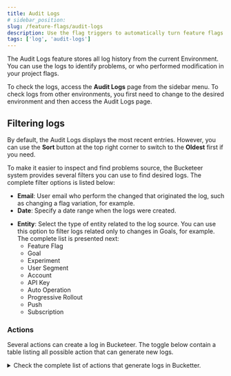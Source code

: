 ```yaml
---
title: Audit Logs
# sidebar_position:
slug: /feature-flags/audit-logs
description: Use the flag triggers to automatically turn feature flags on or off by calling a URL using the POST method.
tags: ['log', 'audit-logs']
---
```



The Audit Logs feature stores all log history from the current Environment. You can use the logs to identify problems, or who performed modification in your project flags. 

To check the logs, access the **Audit Logs** page from the sidebar menu. To check logs from other environments, you first need to change to the desired environment and then access the Audit Logs page.

<CenteredImg
  imgURL="img/feature-flags/audit-logs/overview.png"
/>

## Filtering logs

By default, the Audit Logs displays the most recent entries. However, you can use the **Sort** button at the top right corner to switch to the **Oldest** first if you need.

To make it easier to inspect and find problems source, the Bucketeer system provides several filters you can use to find desired logs. The complete filter options is listed below:

- **Email**: User email who perform the changed that originated the log, such as changing a flag variation, for example.
- **Date**: Specify a date range when the logs were created.

<CenteredImg
  imgURL="img/feature-flags/audit-logs/date.png"
/>

- **Entity**: Select the type of entity related to the log source. You can use this option to filter logs related only to changes in Goals, for example. The complete list is presented next:
    - Feature Flag
    - Goal
    - Experiment
    - User Segment
    - Account
    - API Key
    - Auto Operation
    - Progressive Rollout
    - Push
    - Subscription

<CenteredImg
  imgURL="img/feature-flags/audit-logs/action.png"
/>

### Actions

Several actions can create a log in Bucketeer. The toggle below contain a table listing all possible action that can generate new logs. 

<details >
  <summary className="bucketeer-details">Check the complete list of actions that generate logs in Bucketter.   </summary>
  <div>
    <table>
      <thead>
        <tr>
          <th>Log Source</th>
          <th>Description</th>
        </tr>
      </thead>
      <tbody>
        <tr>
          <td>UNKNOWN</td>
          <td>Log source with an unspecified or unknown cause.</td>
        </tr>
        <tr>
          <td>FEATURE_CREATED</td>
          <td>A feature has been created.</td>
        </tr>
        <tr>
          <td>FEATURE_RENAMED</td>
          <td>The name of a feature has been changed.</td>
        </tr>
        <tr>
          <td>FEATURE_ENABLED</td>
          <td>A feature has been enabled.</td>
        </tr>
        <tr>
          <td>FEATURE_DISABLED</td>
          <td>A feature has been disabled.</td>
        </tr>
        <tr>
          <td>FEATURE_DELETED</td>
          <td>A feature has been deleted.</td>
        </tr>
        <tr>
          <td>FEATURE_DESCRIPTION_CHANGED</td>
          <td>The description of a feature has been changed.</td>
        </tr>
        <tr>
          <td>FEATURE_VARIATION_ADDED</td>
          <td>A variation has been added to a feature.</td>
        </tr>
        <tr>
          <td>FEATURE_VARIATION_REMOVED</td>
          <td>A variation has been removed from a feature.</td>
        </tr>
        <tr>
          <td>FEATURE_OFF_VARIATION_CHANGED</td>
          <td>The off-variation of a feature has been changed.</td>
        </tr>
        <tr>
          <td>VARIATION_VALUE_CHANGED</td>
          <td>The value of a variation has been changed.</td>
        </tr>
        <tr>
          <td>VARIATION_NAME_CHANGED</td>
          <td>The name of a variation has been changed.</td>
        </tr>
        <tr>
          <td>VARIATION_DESCRIPTION_CHANGED</td>
          <td>The description of a variation has been changed.</td>
        </tr>
        <tr>
          <td>VARIATION_USER_ADDED</td>
          <td>A user has been added to a variation.</td>
        </tr>
        <tr>
          <td>VARIATION_USER_REMOVED</td>
          <td>A user has been removed from a variation.</td>
        </tr>
        <tr>
          <td>FEATURE_RULE_ADDED</td>
          <td>A rule has been added to a feature.</td>
        </tr>
        <tr>
          <td>FEATURE_RULE_STRATEGY_CHANGED</td>
          <td>The strategy of a feature rule has been changed.</td>
        </tr>
        <tr>
          <td>FEATURE_RULE_DELETED</td>
          <td>A rule has been deleted from a feature.</td>
        </tr>
        <tr>
          <td>RULE_CLAUSE_ADDED</td>
          <td>A clause has been added to a rule.</td>
        </tr>
        <tr>
          <td>RULE_CLAUSE_DELETED</td>
          <td>A clause has been deleted from a rule.</td>
        </tr>
        <tr>
          <td>RULE_FIXED_STRATEGY_CHANGED</td>
          <td>The fixed strategy of a rule has been changed.</td>
        </tr>
        <tr>
          <td>RULE_ROLLOUT_STRATEGY_CHANGED</td>
          <td>The rollout strategy of a rule has been changed.</td>
        </tr>
        <tr>
          <td>CLAUSE_ATTRIBUTE_CHANGED</td>
          <td>The attribute of a clause has been changed.</td>
        </tr>
        <tr>
          <td>CLAUSE_OPERATOR_CHANGED</td>
          <td>The operator of a clause has been changed.</td>
        </tr>
        <tr>
          <td>CLAUSE_VALUE_ADDED</td>
          <td>A value has been added to a clause.</td>
        </tr>
        <tr>
          <td>CLAUSE_VALUE_REMOVED</td>
          <td>A value has been removed from a clause.</td>
        </tr>
        <tr>
          <td>FEATURE_DEFAULT_STRATEGY_CHANGED</td>
          <td>The default strategy of a feature has been changed.</td>
        </tr>
        <tr>
          <td>FEATURE_TAG_ADDED</td>
          <td>A tag has been added to a feature.</td>
        </tr>
        <tr>
          <td>FEATURE_TAG_REMOVED</td>
          <td>A tag has been removed from a feature.</td>
        </tr>
        <tr>
          <td>FEATURE_VERSION_INCREMENTED</td>
          <td>The version of a feature has been incremented.</td>
        </tr>
        <tr>
          <td>FEATURE_ARCHIVED</td>
          <td>A feature has been archived.</td>
        </tr>
        <tr>
          <td>FEATURE_CLONED</td>
          <td>A feature has been cloned.</td>
        </tr>
        <tr>
          <td>FEATURE_UNARCHIVED</td>
          <td>A feature has been unarchived.</td>
        </tr>
        <tr>
          <td>SAMPLING_SEED_RESET</td>
          <td>The sampling seed has been reset.</td>
        </tr>
        <tr>
          <td>PREREQUISITE_ADDED</td>
          <td>A prerequisite has been added.</td>
        </tr>
        <tr>
          <td>PREREQUISITE_REMOVED</td>
          <td>A prerequisite has been removed.</td>
        </tr>
        <tr>
          <td>PREREQUISITE_VARIATION_CHANGED</td>
          <td>The variation of a prerequisite has been changed.</td>
        </tr>
        <tr>
          <td>GOAL_CREATED</td>
          <td>A goal has been created.</td>
        </tr>
        <tr>
          <td>GOAL_RENAMED</td>
          <td>The name of a goal has been changed.</td>
        </tr>
        <tr>
          <td>GOAL_DESCRIPTION_CHANGED</td>
          <td>The description of a goal has been changed.</td>
        </tr>
        <tr>
          <td>GOAL_DELETED</td>
          <td>A goal has been deleted.</td>
        </tr>
        <tr>
          <td>GOAL_ARCHIVED</td>
          <td>A goal has been archived.</td>
        </tr>
        <tr>
          <td>EXPERIMENT_CREATED</td>
          <td>An experiment has been created.</td>
        </tr>
        <tr>
          <td>EXPERIMENT_STOPPED</td>
          <td>An experiment has been stopped.</td>
        </tr>
        <tr>
          <td>EXPERIMENT_START_AT_CHANGED</td>
          <td>The start time of an experiment has been changed.</td>
        </tr>
        <tr>
          <td>EXPERIMENT_STOP_AT_CHANGED</td>
          <td>The stop time of an experiment has been changed.</td>
        </tr>
        <tr>
          <td>EXPERIMENT_DELETED</td>
          <td>An experiment has been deleted.</td>
        </tr>
        <tr>
          <td>EXPERIMENT_PERIOD_CHANGED</td>
          <td>The period of an experiment has been changed.</td>
        </tr>
        <tr>
          <td>EXPERIMENT_NAME_CHANGED</td>
          <td>The name of an experiment has been changed.</td>
        </tr>
        <tr>
          <td>EXPERIMENT_DESCRIPTION_CHANGED</td>
          <td>The description of an experiment has been changed.</td>
        </tr>
        <tr>
          <td>EXPERIMENT_STARTED</td>
          <td>An experiment has started.</td>
        </tr>
        <tr>
          <td>EXPERIMENT_FINISHED</td>
          <td>An experiment has finished.</td>
        </tr>
        <tr>
          <td>EXPERIMENT_ARCHIVED</td>
          <td>An experiment has been archived.</td>
        </tr>
        <tr>
          <td>ACCOUNT_CREATED</td>
          <td>An account has been created.</td>
        </tr>
        <tr>
          <td>ACCOUNT_ROLE_CHANGED</td>
          <td>The role of an account has been changed.</td>
        </tr>
        <tr>
          <td>ACCOUNT_ENABLED</td>
          <td>An account has been enabled.</td>
        </tr>
        <tr>
          <td>ACCOUNT_DISABLED</td>
          <td>An account has been disabled.</td>
        </tr>
        <tr>
          <td>ACCOUNT_DELETED</td>
          <td>An account has been deleted.</td>
        </tr>
        <tr>
          <td>APIKEY_CREATED</td>
          <td>An API key has been created.</td>
        </tr>
        <tr>
          <td>APIKEY_NAME_CHANGED</td>
          <td>The name of an API key has been changed.</td>
        </tr>
        <tr>
          <td>APIKEY_ENABLED</td>
          <td>An API key has been enabled.</td>
        </tr>
        <tr>
          <td>APIKEY_DISABLED</td>
          <td>An API key has been disabled.</td>
        </tr>
        <tr>
          <td>SEGMENT_CREATED</td>
          <td>A segment has been created.</td>
        </tr>
        <tr>
          <td>SEGMENT_DELETED</td>
          <td>A segment has been deleted.</td>
        </tr>
        <tr>
          <td>SEGMENT_NAME_CHANGED</td>
          <td>The name of a segment has been changed.</td>
        </tr>
        <tr>
          <td>SEGMENT_DESCRIPTION_CHANGED</td>
          <td>The description of a segment has been changed.</td>
        </tr>
        <tr>
          <td>SEGMENT_RULE_ADDED</td>
          <td>A rule has been added to a segment.</td>
        </tr>
        <tr>
          <td>SEGMENT_RULE_DELETED</td>
          <td>A rule has been deleted from a segment.</td>
        </tr>
        <tr>
          <td>SEGMENT_RULE_CLAUSE_ADDED</td>
          <td>A clause has been added to a rule in a segment.</td>
        </tr>
        <tr>
          <td>SEGMENT_RULE_CLAUSE_DELETED</td>
          <td>A clause has been deleted from a rule in a segment.</td>
        </tr>
        <tr>
          <td>SEGMENT_CLAUSE_ATTRIBUTE_CHANGED</td>
          <td>The attribute of a clause in a segment has been changed.</td>
        </tr>
        <tr>
          <td>SEGMENT_CLAUSE_OPERATOR_CHANGED</td>
          <td>The operator of a clause in a segment has been changed.</td>
        </tr>
        <tr>
          <td>SEGMENT_CLAUSE_VALUE_ADDED</td>
          <td>A value has been added to a clause in a segment.</td>
        </tr>
        <tr>
          <td>SEGMENT_CLAUSE_VALUE_REMOVED</td>
          <td>A value has been removed from a clause in a segment.</td>
        </tr>
        <tr>
          <td>SEGMENT_USER_ADDED</td>
          <td>A user has been added to a segment.</td>
        </tr>
        <tr>
          <td>SEGMENT_USER_DELETED</td>
          <td>A user has been deleted from a segment.</td>
        </tr>
        <tr>
          <td>SEGMENT_BULK_UPLOAD_USERS</td>
          <td>Users have been bulk uploaded to a segment.</td>
        </tr>
        <tr>
          <td>SEGMENT_BULK_UPLOAD_USERS_STATUS_CHANGED</td>
          <td>The status of a bulk upload of users to a segment has been changed.</td>
        </tr>
        <tr>
          <td>ENVIRONMENT_CREATED</td>
          <td>An environment has been created.</td>
        </tr>
        <tr>
          <td>ENVIRONMENT_RENAMED</td>
          <td>The name of an environment has been changed.</td>
        </tr>
        <tr>
          <td>ENVIRONMENT_DESCRIPTION_CHANGED</td>
          <td>The description of an environment has been changed.</td>
        </tr>
        <tr>
          <td>ENVIRONMENT_DELETED</td>
          <td>An environment has been deleted.</td>
        </tr>
        <tr>
          <td>ADMIN_ACCOUNT_CREATED</td>
          <td>An admin account has been created.</td>
        </tr>
        <tr>
          <td>ADMIN_ACCOUNT_ENABLED</td>
          <td>An admin account has been enabled.</td>
        </tr>
        <tr>
          <td>ADMIN_ACCOUNT_DISABLED</td>
          <td>An admin account has been disabled.</td>
        </tr>
        <tr>
          <td>AUTOOPS_RULE_CREATED</td>
          <td>An auto operation rule has been created.</td>
        </tr>
        <tr>
          <td>AUTOOPS_RULE_DELETED</td>
          <td>An auto operation rule has been deleted.</td>
        </tr>
        <tr>
          <td>AUTOOPS_RULE_OPS_TYPE_CHANGED</td>
          <td>The operations type of an auto operation rule has been changed.</td>
        </tr>
        <tr>
          <td>AUTOOPS_RULE_CLAUSE_DELETED</td>
          <td>A clause has been deleted from an auto operation rule.</td>
        </tr>
        <tr>
          <td>AUTOOPS_RULE_TRIGGERED_AT_CHANGED</td>
          <td>The triggered-at time of an auto operation rule has been changed.</td>
        </tr>
        <tr>
          <td>OPS_EVENT_RATE_CLAUSE_ADDED</td>
          <td>A clause related to event rate has been added to an auto operation rule.</td>
        </tr>
        <tr>
          <td>OPS_EVENT_RATE_CLAUSE_CHANGED</td>
          <td>A clause related to event rate has been changed in an auto operation rule.</td>
        </tr>
        <tr>
          <td>DATETIME_CLAUSE_ADDED</td>
          <td>A datetime clause has been added to an auto operation rule.</td>
        </tr>
        <tr>
          <td>DATETIME_CLAUSE_CHANGED</td>
          <td>A datetime clause has been changed in an auto operation rule.</td>
        </tr>
        <tr>
          <td>PUSH_CREATED</td>
          <td>A push notification has been created.</td>
        </tr>
        <tr>
          <td>PUSH_DELETED</td>
          <td>A push notification has been deleted.</td>
        </tr>
        <tr>
          <td>PUSH_TAGS_ADDED</td>
          <td>Tags have been added to a push notification.</td>
        </tr>
        <tr>
          <td>PUSH_TAGS_DELETED</td>
          <td>Tags have been deleted from a push notification.</td>
        </tr>
        <tr>
          <td>PUSH_RENAMED</td>
          <td>A push notification has been renamed.</td>
        </tr>
        <tr>
          <td>SUBSCRIPTION_CREATED</td>
          <td>A subscription has been created.</td>
        </tr>
        <tr>
          <td>SUBSCRIPTION_DELETED</td>
          <td>A subscription has been deleted.</td>
        </tr>
        <tr>
          <td>SUBSCRIPTION_ENABLED</td>
          <td>A subscription has been enabled.</td>
        </tr>
        <tr>
          <td>SUBSCRIPTION_DISABLED</td>
          <td>A subscription has been disabled.</td>
        </tr>
        <tr>
          <td>SUBSCRIPTION_SOURCE_TYPE_ADDED</td>
          <td>A source type has been added to a subscription.</td>
        </tr>
        <tr>
          <td>SUBSCRIPTION_SOURCE_TYPE_DELETED</td>
          <td>A source type has been deleted from a subscription.</td>
        </tr>
        <tr>
          <td>SUBSCRIPTION_RENAMED</td>
          <td>A subscription has been renamed.</td>
        </tr>
        <tr>
          <td>ADMIN_SUBSCRIPTION_CREATED</td>
          <td>An admin subscription has been created.</td>
        </tr>
        <tr>
          <td>ADMIN_SUBSCRIPTION_DELETED</td>
          <td>An admin subscription has been deleted.</td>
        </tr>
        <tr>
          <td>ADMIN_SUBSCRIPTION_ENABLED</td>
          <td>An admin subscription has been enabled.</td>
        </tr>
        <tr>
          <td>ADMIN_SUBSCRIPTION_DISABLED</td>
          <td>An admin subscription has been disabled.</td>
        </tr>
        <tr>
          <td>ADMIN_SUBSCRIPTION_SOURCE_TYPE_ADDED</td>
          <td>A source type has been added to an admin subscription.</td>
        </tr>
        <tr>
          <td>ADMIN_SUBSCRIPTION_SOURCE_TYPE_DELETED</td>
          <td>A source type has been deleted from an admin subscription.</td>
        </tr>
        <tr>
          <td>ADMIN_SUBSCRIPTION_RENAMED</td>
          <td>An admin subscription has been renamed.</td>
        </tr>
        <tr>
          <td>PROJECT_CREATED</td>
          <td>A project has been created.</td>
        </tr>
        <tr>
          <td>PROJECT_DESCRIPTION_CHANGED</td>
          <td>The description of a project has been changed.</td>
        </tr>
        <tr>
          <td>PROJECT_ENABLED</td>
          <td>A project has been enabled.</td>
        </tr>
        <tr>
          <td>PROJECT_DISABLED</td>
          <td>A project has been disabled.</td>
        </tr>
        <tr>
          <td>PROJECT_TRIAL_CREATED</td>
          <td>A trial for a project has been created.</td>
        </tr>
        <tr>
          <td>PROJECT_TRIAL_CONVERTED</td>
          <td>A trial for a project has been converted to a full subscription.</td>
        </tr>
        <tr>
          <td>PROJECT_RENAMED</td>
          <td>The name of a project has been changed.</td>
        </tr>
        <tr>
          <td>WEBHOOK_CREATED</td>
          <td>A webhook has been created.</td>
        </tr>
        <tr>
          <td>WEBHOOK_DELETED</td>
          <td>A webhook has been deleted.</td>
        </tr>
        <tr>
          <td>WEBHOOK_NAME_CHANGED</td>
          <td>The name of a webhook has been changed.</td>
        </tr>
        <tr>
          <td>WEBHOOK_DESCRIPTION_CHANGED</td>
          <td>The description of a webhook has been changed.</td>
        </tr>
        <tr>
          <td>WEBHOOK_CLAUSE_ADDED</td>
          <td>A clause has been added to a webhook.</td>
        </tr>
        <tr>
          <td>WEBHOOK_CLAUSE_CHANGED</td>
          <td>A clause has been changed in a webhook.</td>
        </tr>
        <tr>
          <td>PROGRESSIVE_ROLLOUT_CREATED</td>
          <td>A progressive rollout has been created.</td>
        </tr>
        <tr>
          <td>PROGRESSIVE_ROLLOUT_DELETED</td>
          <td>A progressive rollout has been deleted.</td>
        </tr>
        <tr>
          <td>PROGRESSIVE_ROLLOUT_SCHEDULE_TRIGGERED_AT_CHANGED</td>
          <td>The scheduled trigger time of a progressive rollout has been changed.</td>
        </tr>
        <tr>
          <td>ORGANIZATION_CREATED</td>
          <td>An organization has been created.</td>
        </tr>
        <tr>
          <td>ORGANIZATION_NAME_CHANGED</td>
          <td>The name of an organization has been changed.</td>
        </tr>
        <tr>
          <td>ORGANIZATION_DESCRIPTION_CHANGED</td>
          <td>The description of an organization has been changed.</td>
        </tr>
        <tr>
          <td>ORGANIZATION_ENABLED</td>
          <td>An organization has been enabled.</td>
        </tr>
        <tr>
          <td>ORGANIZATION_DISABLED</td>
          <td>An organization has been disabled.</td>
        </tr>
        <tr>
          <td>ORGANIZATION_ARCHIVED</td>
          <td>An organization has been archived.</td>
        </tr>
        <tr>
          <td>ORGANIZATION_UNARCHIVED</td>
          <td>An organization has been unarchived.</td>
        </tr>
        <tr>
          <td>ORGANIZATION_TRIAL_CONVERTED</td>
          <td>An organization's trial has been converted to a full subscription.</td>
        </tr>
        <tr>
          <td>FLAG_TRIGGER_CREATED</td>
          <td>A flag trigger has been created.</td>
        </tr>
        <tr>
          <td>FLAG_TRIGGER_RESET</td>
          <td>A flag trigger has been reset.</td>
        </tr>
        <tr>
          <td>FLAG_TRIGGER_DESCRIPTION_CHANGED</td>
          <td>The description of a flag trigger has been changed.</td>
        </tr>
        <tr>
          <td>FLAG_TRIGGER_DISABLED</td>
          <td>A flag trigger has been disabled.</td>
        </tr>
        <tr>
          <td>FLAG_TRIGGER_ENABLED</td>
          <td>A flag trigger has been enabled.</td>
        </tr>
        <tr>
          <td>FLAG_TRIGGER_DELETED</td>
          <td>A flag trigger has been deleted.</td>
        </tr>
        <tr>
          <td>FLAG_TRIGGER_USAGE_UPDATED</td>
          <td>The usage information of a flag trigger has been updated.</td>
        </tr>
      </tbody>
    </table>
  </div>
</details>



